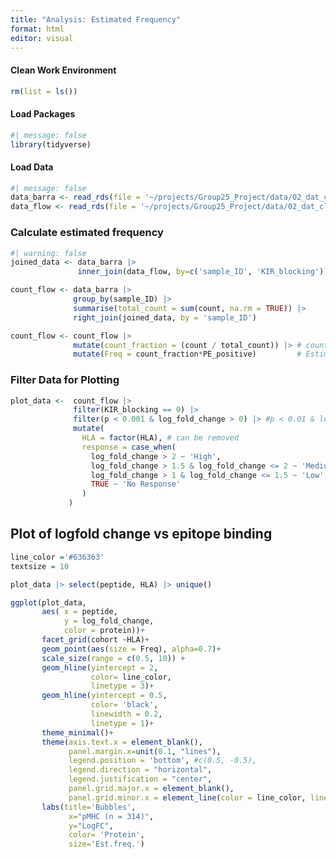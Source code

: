 ```yaml
---
title: "Analysis: Estimated Frequency"
format: html
editor: visual
---
```


#### Clean Work Environment

```r
rm(list = ls())
```

#### Load Packages

```r
#| message: false
library(tidyverse)
```

#### Load Data

```r
#| message: false
data_barra <- read_rds(file = '~/projects/Group25_Project/data/02_dat_clean_barracoda.RDS')
data_flow <- read_rds(file = '~/projects/Group25_Project/data/02_dat_clean_flowjo.RDS')
```

### Calculate estimated frequency

```r
#| warning: false
joined_data <- data_barra |>
               inner_join(data_flow, by=c('sample_ID', 'KIR_blocking'))
```

```r
count_flow <- data_barra |> 
              group_by(sample_ID) |> 
              summarise(total_count = sum(count, na.rm = TRUE)) |> 
              right_join(joined_data, by = 'sample_ID')
```

```r
count_flow <- count_flow |>
              mutate(count_fraction = (count / total_count)) |> # count fraction
              mutate(Freq = count_fraction*PE_positive)         # Estimated frequency
```

### Filter Data for Plotting

```r
plot_data <-  count_flow |>
              filter(KIR_blocking == 0) |>
              filter(p < 0.001 & log_fold_change > 0) |> #p < 0.01 & log_fold_change > 0
              mutate(
                HLA = factor(HLA), # can be removed 
                response = case_when(
                  log_fold_change > 2 ~ 'High',
                  log_fold_change > 1.5 & log_fold_change <= 2 ~ 'Medium',
                  log_fold_change > 1 & log_fold_change <= 1.5 ~ 'Low',
                  TRUE ~ 'No Response'
                )
             )
```

## Plot of logfold change vs epitope binding

```r
line_color ='#636363' 
textsize = 10 

```

```r
plot_data |> select(peptide, HLA) |> unique()
```

```r

ggplot(plot_data, 
       aes( x = peptide, 
            y = log_fold_change, 
            color = protein))+
       facet_grid(cohort ~HLA)+ 
       geom_point(aes(size = Freq), alpha=0.7)+
       scale_size(range = c(0.5, 10)) +
       geom_hline(yintercept = 2, 
                  color= line_color,
                  linetype = 3)+
       geom_hline(yintercept = 0.5, 
                  color= 'black',
                  linewidth = 0.2,
                  linetype = 1)+
       theme_minimal()+
       theme(axis.text.x = element_blank(), 
             panel.margin.x=unit(0.1, "lines"),
             legend.position = 'bottom', #c(0.5, -0.5),
             legend.direction = "horizontal",
             legend.justification = "center",
             panel.grid.major.x = element_blank(),
             panel.grid.minor.x = element_line(color = line_color, linetype = 1, size = 0.2))+
       labs(title='Bubbles', 
             x="pMHC (n = 314)", 
             y="LogFC", 
             color= 'Protein', 
             size='Est.freq.') 
```
